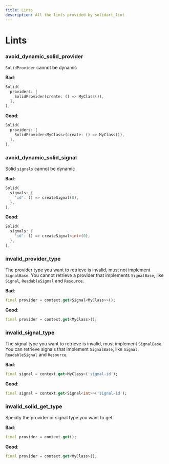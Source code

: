 ```yaml
---
title: Lints
description: All the lints provided by solidart_lint
---
```


# Lints

### avoid_dynamic_solid_provider

`SolidProvider` cannot be dynamic

**Bad**:

```dart
Solid(
  providers: [
    SolidProvider(create: () => MyClass()),
  ],
),
```

**Good**:

```dart
Solid(
  providers: [
    SolidProvider<MyClass>(create: () => MyClass()),
  ],
),
```

### avoid_dynamic_solid_signal

Solid `signals` cannot be dynamic

**Bad**:

```dart
Solid(
  signals: {
    'id': () => createSignal(0),
  },
),
```

**Good**:

```dart
Solid(
  signals: {
    'id': () => createSignal<int>(0),
  },
),
```

### invalid_provider_type

The provider type you want to retrieve is invalid, must not implement `SignalBase`.
You cannot retrieve a provider that implements `SignalBase`, like `Signal`, `ReadableSignal` and `Resource`.

**Bad**:

```dart
final provider = context.get<Signal<MyClass>>();
```

**Good**:

```dart
final provider = context.get<MyClass>();
```

### invalid_signal_type

The signal type you want to retrieve is invalid, must implement `SignalBase`.
You can retrieve signals that implement `SignalBase`, like `Signal`, `ReadableSignal` and `Resource`.

**Bad**:

```dart
final signal = context.get<MyClass>('signal-id');
```

**Good**:

```dart
final signal = context.get<Signal<int>>('signal-id');
```

### invalid_solid_get_type

Specify the provider or signal type you want to get.

**Bad**:

```dart
final provider = context.get();
```

**Good**:

```dart
final provider = context.get<MyClass>();
```
